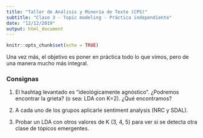 ```yaml
---
title: "Taller de Análisis y Minería de Texto (CPS)"
subtitle: "Clase 3 - Topic modeling - Práctica independiente"
date: "12/12/2019"
output: html_document
---
```


```r
knitr::opts_chunk$set(echo = TRUE)
```

Una vez más, el objetivo es poner en práctica todo lo que vimos, pero de una manera mucho más integral.

### Consignas

1. El hashtag levantado es "ideológicamente agnóstico". ¿Podremos encontrar la grieta? (o sea: LDA con K=2). ¿Qué encontramos?

2. A cada uno de los grupos aplicarle sentiment analysis (NRC y SDAL).

3. Probar un LDA con otros valores de K (3, 4, 5) para ver si se detecta otra clase de tópicos emergentes.